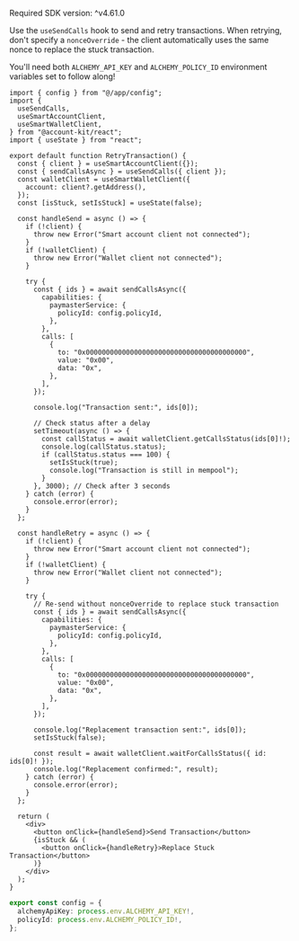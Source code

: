 <Info>Required SDK version: ^v4.61.0</Info>

Use the `useSendCalls` hook to send and retry transactions. When retrying, don't specify a `nonceOverride` - the client automatically uses the same nonce to replace the stuck transaction.

You'll need both `ALCHEMY_API_KEY` and `ALCHEMY_POLICY_ID` environment variables set to follow along!

<CodeBlocks>

```tsx twoslash title="retryTransaction.tsx"
import { config } from "@/app/config";
import {
  useSendCalls,
  useSmartAccountClient,
  useSmartWalletClient,
} from "@account-kit/react";
import { useState } from "react";

export default function RetryTransaction() {
  const { client } = useSmartAccountClient({});
  const { sendCallsAsync } = useSendCalls({ client });
  const walletClient = useSmartWalletClient({
    account: client?.getAddress(),
  });
  const [isStuck, setIsStuck] = useState(false);

  const handleSend = async () => {
    if (!client) {
      throw new Error("Smart account client not connected");
    }
    if (!walletClient) {
      throw new Error("Wallet client not connected");
    }

    try {
      const { ids } = await sendCallsAsync({
        capabilities: {
          paymasterService: {
            policyId: config.policyId,
          },
        },
        calls: [
          {
            to: "0x0000000000000000000000000000000000000000",
            value: "0x00",
            data: "0x",
          },
        ],
      });

      console.log("Transaction sent:", ids[0]);

      // Check status after a delay
      setTimeout(async () => {
        const callStatus = await walletClient.getCallsStatus(ids[0]!);
        console.log(callStatus.status);
        if (callStatus.status === 100) {
          setIsStuck(true);
          console.log("Transaction is still in mempool");
        }
      }, 3000); // Check after 3 seconds
    } catch (error) {
      console.error(error);
    }
  };

  const handleRetry = async () => {
    if (!client) {
      throw new Error("Smart account client not connected");
    }
    if (!walletClient) {
      throw new Error("Wallet client not connected");
    }

    try {
      // Re-send without nonceOverride to replace stuck transaction
      const { ids } = await sendCallsAsync({
        capabilities: {
          paymasterService: {
            policyId: config.policyId,
          },
        },
        calls: [
          {
            to: "0x0000000000000000000000000000000000000000",
            value: "0x00",
            data: "0x",
          },
        ],
      });

      console.log("Replacement transaction sent:", ids[0]);
      setIsStuck(false);

      const result = await walletClient.waitForCallsStatus({ id: ids[0]! });
      console.log("Replacement confirmed:", result);
    } catch (error) {
      console.error(error);
    }
  };

  return (
    <div>
      <button onClick={handleSend}>Send Transaction</button>
      {isStuck && (
        <button onClick={handleRetry}>Replace Stuck Transaction</button>
      )}
    </div>
  );
}
```

```ts twoslash title="config.ts"
export const config = {
  alchemyApiKey: process.env.ALCHEMY_API_KEY!,
  policyId: process.env.ALCHEMY_POLICY_ID!,
};
```

</CodeBlocks>
